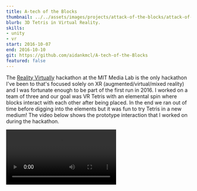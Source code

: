 ```yaml
---
title: A-tech of the Blocks
thumbnail: ../../assets/images/projects/attack-of-the-blocks/attack-of-the-blocks.png
blurb: 3D Tetris in Virtual Reality.
skills:
- unity
- vr
start: 2016-10-07
end: 2016-10-10
git: https://github.com/aidankmcl/A-tech-of-the-Blocks
featured: false
---
```


The <a target="_blank" rel="noreferrer" href="https://realityvirtuallyhack.com/">Reality Virtually</a> hackathon at the MIT Media Lab is the only hackathon I've been to that's focused solely on XR (augmented/virtual/mixed reality) and I was fortunate enough to be part of the first run in 2016. I worked on a team of three and our goal was VR Tetris with an elemental spin where blocks interact with each other after being placed. In the end we ran out of time before digging into the elements but it was fun to try Tetris in a new medium! The video below shows the prototype interaction that I worked on during the hackathon.

<Video src="https://drive.google.com/file/d/1KeWh0NwnSKMIC6C959Y6CzBtk3pwfmGw/preview" alt="Demo of 3D Tetris" />

